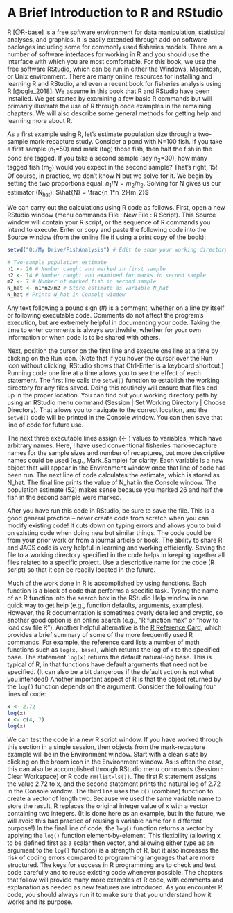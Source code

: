 # A Brief Introduction to R and RStudio {#R-intro}

R [@R-base] is a free software environment for data manipulation, statistical analyses, and graphics. It is easily extended through add-on software packages including some for commonly used fisheries models. There are a number of software interfaces for working in R and you should use the interface with which you are most comfortable. For this book, we use the free software [RStudio](https://posit.co/products/open-source/rstudio/), which can be run in either the Windows, Macintosh, or Unix environment. There are many online resources for installing and learning R and RStudio, and even a recent book for fisheries analysis using R [@ogle_2018]. We assume in this book that R and RStudio have been installed. We get started by examining a few basic R commands but will primarily illustrate the use of R through code examples in the remaining chapters. We will also describe some general methods for getting help and learning more about R.
	
As a first example using R, let’s estimate population size through a two-sample mark-recapture\index{mark-recapture} study. Consider a pond with N=100 fish. If you take a first sample (n~1~=50) and mark (tag) those fish, then half the fish in the pond are tagged. If you take a second sample (say n~2~=30), how many tagged fish (m~2~) would you expect in the second sample?  That's right, 15!  Of course, in practice, we don't know N but we solve for it. We begin by setting the two proportions equal:  $n_1/N=m_2/n_2$. Solving for N gives us our estimator (N~hat~):  $\hat{N} = \frac{n_1*n_2}{m_2}$

We can carry out the calculations using R code as follows. First, open a new RStudio window (menu commands File : New File : R Script). This Source window will contain your R script, or the sequence of R commands you intend to execute. Enter or copy and paste the following code into the Source window (from the online [file](https://github.com/jhncsu/BayesfishFiles/blob/main/CodeForBook.txt) if using a print copy of the book):

```r
setwd("Q:/My Drive/FishAnalysis") # Edit to show your working directory

# Two-sample population estimate
n1 <- 26 # Number caught and marked in first sample
n2 <- 14 # Number caught and examined for marks in second sample
m2 <- 7 # Number of marked fish in second sample
N_hat <- n1*n2/m2 # Store estimate as variable N_hat
N_hat # Prints N_hat in Console window
```

Any text following a pound sign (#) is a comment, whether on a line by itself or following executable code. Comments do not affect the program’s execution, but are extremely helpful in documenting your code. Taking the time to enter comments is always worthwhile, whether for your own information or when code is to be shared with others.

Next, position the cursor on the first line and execute one line at a time by clicking on the Run icon. (Note that if you hover the cursor over the Run icon without clicking, RStudio shows that Ctrl-Enter is a keyboard shortcut.) Running code one line at a time allows you to see the effect of each statement. The first line calls the <code>setwd()</code> function to establish the working directory for any files saved. Doing this routinely will ensure that files end up in the proper location. You can find out your working directory path by using an RStudio menu command (Session | Set Working Directory | Choose Directory). That allows you to navigate to the correct location, and the <code>setwd()</code> code will be printed in the Console window. You can then save that line of code for future use.

The next three executable lines assign (<- ) values to variables, which have arbitrary names. Here, I have used conventional fisheries mark-recapture names for the sample sizes and number of recaptures, but more descriptive names could be used (e.g., Mark_Sample) for clarity. Each variable is a new object that will appear in the Environment window once that line of code has been run. The next line of code calculates the estimate, which is stored as N_hat. The final line prints the value of N_hat in the Console window. The population estimate (52) makes sense because you marked 26 and half the fish in the second sample were marked.

After you have run this code in RStudio, be sure to save the file. This is a good general practice -- never create code from scratch when you can modify existing code!  It cuts down on typing errors and allows you to build on existing code when doing new but similar things. The code could be from your prior work or from a journal article or book. The ability to share R and JAGS code is very helpful in learning and working efficiently. Saving the file to a working directory specified in the code helps in keeping together all files related to a specific project. Use a descriptive name for the code (R script) so that it can be readily located in the future.

Much of the work done in R is accomplished by using functions. Each function is a block of code that performs a specific task. Typing the name of an R function into the search box in the RStudio Help window is one quick way to get help (e.g., function defaults, arguments, examples). However, the R documentation is sometimes overly detailed and cryptic, so another good option is an online search (e.g., “R function max” or “how to load csv file R”). Another helpful alternative is the [R Reference Card](https://cran.r-project.org/doc/contrib/Short-refcard.pdf), which provides a brief summary of some of the more frequently used R commands. For example, the reference card lists a number of math functions such as `log(x, base)`, which returns the log of x to the specified base. The statement <code>log(x)</code> returns the default natural-log base. This is typical of R, in that functions have default arguments that need not be specified. (It can also be a bit dangerous if the default action is not what you intended!) Another important aspect of R is that the object returned by the <code>log()</code> function depends on the argument. Consider the following four lines of code:

```r
x <- 2.72
log(x)
x <- c(4, 7)
log(x)
```

We can test the code in a new R script window. If you have worked through this section in a single session, then objects from the mark-recapture example will be in the Environment window. Start with a clean slate by clicking on the broom icon in the Environment window. As is often the case, this can also be accomplished through RStudio menu commands (Session : Clear Workspace) or R code <code>rm(list=ls())</code>. The first R statement assigns the value 2.72 to x, and the second statement prints the natural log of 2.72 in the Console window. The third line uses the <code>c()</code> (combine) function to create a vector of length two. Because we used the same variable name to store the result, R replaces the original integer value of x with a vector containing two integers. (It is done here as an example, but in the future, we will avoid this bad practice of reusing a variable name for a different purpose!) In the final line of code, the <code>log()</code> function returns a vector by applying the <code>log()</code> function element-by-element. This flexibility (allowing x to be defined first as a scalar then vector, and allowing either type as an argument to the <code>log()</code> function) is a strength of R, but it also increases the risk of coding errors compared to programming languages that are more structured. The keys for success in R programming are to check and test code carefully and to reuse existing code whenever possible. The chapters that follow will provide many more examples of R code, with comments and explanation as needed as new features are introduced. As you encounter R code, you should always run it to make sure that you understand how it works and its purpose.
